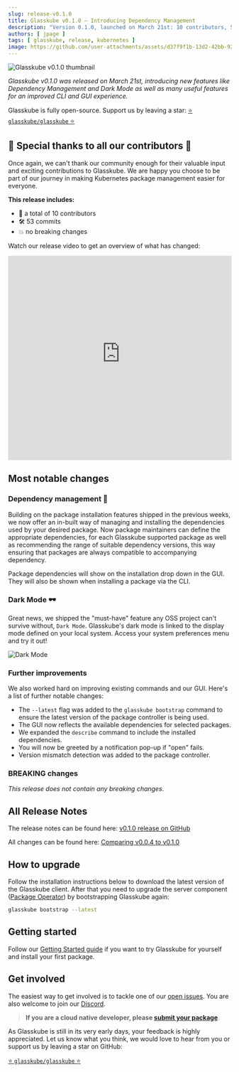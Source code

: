 ```yaml
---
slug: release-v0.1.0
title: Glasskube v0.1.0 — Introducing Dependency Management
description: "Version 0.1.0, launched on March 21st: 10 contributors, 53 commits, introducing Dark Mode and Dependency Management."
authors: [ jpage ]
tags: [ glasskube, release, kubernetes ]
image: https://github.com/user-attachments/assets/d37f9f1b-13d2-42bb-9264-a96bd4852a0b
---
```

![Glasskube v0.1.0 thumbnail](https://github.com/user-attachments/assets/d37f9f1b-13d2-42bb-9264-a96bd4852a0b)


*Glasskube v0.1.0 was released on March 21st, introducing new features like Dependency Management and Dark Mode as well as many useful features for an improved CLI and GUI experience.*

<!-- truncate -->

Glasskube is fully open-source. Support us by leaving a star: [⭐ `glasskube/glasskube` ⭐](https://github.com/glasskube/glasskube/)

## 🙏 Special thanks to all our contributors 🥰

Once again, we can't thank our community enough for their valuable input and exciting contributions to Glasskube.
We are happy you choose to be part of our journey in making Kubernetes package management easier for everyone.

**This release includes:**

- 👥 a total of 10 contributors
- 🛠️ 53 commits
- 💥 no breaking changes

Watch our release video to get an overview of what has changed:

<iframe width="100%" height="460" src="https://www.youtube-nocookie.com/embed/Ea7-LfzRr8E?si=umTT-bbMuuYwM7lm"
        title="YouTube video player" frameborder="0"
        allow="accelerometer; autoplay; clipboard-write; encrypted-media; gyroscope; picture-in-picture; web-share" allowfullscreen></iframe>

## Most notable changes

### Dependency management 🔗

Building on the package installation features shipped in the previous weeks, we now offer an in-built way of managing
and installing the dependencies used by your desired package. Now package maintainers can define the appropriate dependencies, for
each Glasskube supported package as well as recommending the range of suitable dependency versions, this way ensuring that packages are always
compatible to accompanying dependency.

Package dependencies will show on the installation drop down in the GUI. They will also be shown when installing a package via the CLI.

### Dark Mode 🕶️

Great news, we shipped the "must-have" feature any OSS project can't survive without, `Dark Mode`. Glasskube's dark mode is linked to the display mode
defined on your local system. Access your system preferences menu and try it out!

![Dark Mode](https://github.com/glasskube/glasskube/assets/38757612/60320d36-6790-47b2-840c-c56beb3e9c41)

### Further improvements

We also worked hard on improving existing commands and our GUI. Here's a list of further notable changes:

* The `--latest` flag was added to the `glasskube bootstrap` command to ensure the latest version of the package controller is being used.
* The GUI now reflects the available dependencies for selected packages.
* We expanded the `describe` command to include the installed dependencies.
* You will now be greeted by a notification pop-up if "open" fails.
* Version mismatch detection was added to the package controller.

### BREAKING changes

*This release does not contain any breaking changes*.

## All Release Notes

The release notes can be found here: [v0.1.0 release on GitHub](https://github.com/glasskube/glasskube/releases/tag/v0.1.0)

All changes can be found here: [Comparing v0.0.4 to v0.1.0](https://github.com/glasskube/glasskube/compare/v0.0.4...v0.1.0)

## How to upgrade

Follow the installation instructions below to download the latest version of the Glasskube client.
After that you need to upgrade the server component ([Package Operator](/products/package-manager/docs/components/package-operator/)) by bootstrapping Glasskube again:

```bash
glasskube bootstrap --latest
```

## Getting started

Follow our [Getting Started guide](/products/package-manager/docs/getting-started/install) if you want to try Glasskube for yourself and install your first package.

<Install/>


## Get involved

The easiest way to get involved is to tackle one of our [open issues](https://github.com/glasskube/glasskube/issues).
You are also welcome to join our [Discord](https://discord.gg/SxH6KUCGH7).

> **If you are a cloud native developer, please [submit your package](https://github.com/glasskube/glasskube/discussions/90)**.

As Glasskube is still in its very early days, your feedback is highly appreciated.
Let us know what you think, we would love to hear from you or support us by leaving a star on GitHub:

[⭐ `glasskube/glasskube` ⭐](https://github.com/glasskube/glasskube/)
